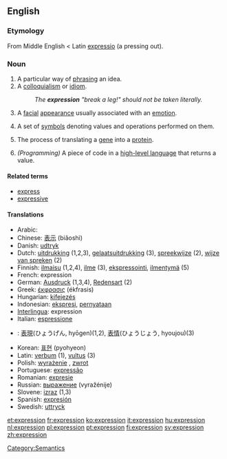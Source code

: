 ==English==

{{rank|bright|scarcely|Paris|733|expression|Duke|battle|bound}}

===Etymology===
From Middle English < Latin [[expressio]] (a pressing out).

===Noun===
{{en-noun-reg}}

# A particular way of [[phrase|phrasing]] an idea.
# A [[colloquialism]] or [[idiom]].
#: ''The '''expression''' "break a leg!" should not be taken literally.''
# A [[facial]] [[appearance]] usually associated with an [[emotion]].
# {{Math}} A set of [[symbols]] denoting values and operations performed on them.
# {{Biology}} The process of translating a [[gene]] into a [[protein]].
# ''(Programming)'' A piece of code in a [[high-level language]] that returns a value.

====Related terms====
*[[express]]
*[[expressive]]

====Translations====
{{top}}
<!--Languages from A to I go here-->
*Arabic: {{ARchar|[[تعبير]]}} {{Unicode|(taʕbí:r)}}
*Chinese: [[表示]] (biǎoshì)
*Danish: [[udtryk]]
*Dutch: [[uitdrukking]] {{f}} (1,2,3), [[gelaatsuitdrukking]] {{f}} (3), [[spreekwijze]] {{f}} (2), [[wijze van spreken]] {{f}} (2)
*Finnish: [[ilmaisu]] (1,2,4), [[ilme]] (3), [[ekspressointi]], [[ilmentymä]] (5)
*French: expression {{f}}
*German: [[Ausdruck]] {{m}} (1,3,4), [[Redensart]] {{f}} (2)
*Greek: [[έκφρασις]] (ékfrasis) {{f}}
*Hungarian: [[kifejezés]]
*Indonesian: [[ekspresi]], [[nyata|pernyataan]]
*[[Interlingua]]: expression
*Italian: [[espressione]] {{f}}
<!--Languages from J to Z go here-->
*{{jp}}: [[表現]](ひょうげん, hyōgen)(1,2), [[表情]](ひょうじょう, hyoujou)(3)
*Korean: [[표현]] (pyohyeon)
*Latin: [[verbum]] (1), [[vultus]] (3)
*Polish: [[wyrażenie]] {{n}}, [[zwrot]] {{m}}
*Portuguese: [[expressão]] {{f}}
*Romanian: [[expresie]] {{f}}
*Russian: [[выражение]] (vyražénije) {{n}}
*Slovene: [[izraz]] {{m}}  (1,3)
*Spanish: [[expresión]] {{f}}
*Swedish: [[uttryck]]
{{bottom}}

[[Category:Semantics]]

[[et:expression]]
[[fr:expression]]
[[ko:expression]]
[[it:expression]]
[[hu:expression]]
[[nl:expression]]
[[pl:expression]]
[[pt:expression]]
[[fi:expression]]
[[sv:expression]]
[[zh:expression]]